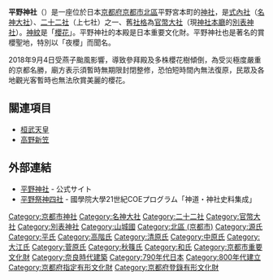 {{日本神社
| name = 平野神社
| img = File:Hirano-jinja (Kyoto, Kyoto) haisho.JPG
| img_capt = 拜所
| image_width = 250px
| nihongo = 平野神社
| hiragana = ひらのじんじゃ
| romaji = Hirano Jinja
| location = [[京都府|京都府]][[京都市|京都市]][[北區_(京都市)|北區]]平野宮本町1
| god = 今木皇大神<br />久度大神<br />古開大神<br />比賣大神
| type = [[式內社|式內社]]（[[名神大社|名神大社]]）・[[二十二社|二十二社]]・[[官幣大社|官幣大社]]・[[別表神社|別表神社]]
| struct = 比翼[[春日造|春日造]]（平野造）
| open_year = [[延曆|延曆]]年間
| cere_date = 4月2日（平野祭）
|}}

'''平野神社'''（{{lang-ja|平野神社}}）是一座位於日本[[京都府|京都府]][[京都市|京都市]][[北區_(京都市)|北區]]平野宮本町的[[神社|神社]]，是[[式內社|式內社]]（[[名神大社|名神大社]]）、[[二十二社|二十二社]]（上七社）之一、舊[[社格|社格]]為[[官幣大社|官幣大社]]（現[[神社本廳|神社本廳]]的[[別表神社|別表神社]]）。[[神紋|神紋]]是「[[櫻花|櫻花]]」。平野神社的本殿是日本重要文化財。平野神社也是著名的賞櫻聖地，特別以「夜櫻」而聞名。

2018年9月4日受燕子颱風影響，導致參拜殿及多株櫻花樹傾倒，為受災極度嚴重的京都名勝，廟方表示須暫時無期限封閉整修，恐怕短時間內無法復原，民眾及各地觀光客暫時也無法欣賞美麗的櫻花。

== 關連項目 ==
* [[桓武天皇|桓武天皇]]
* [[高野新笠|高野新笠]]

== 外部連結 ==
{{Commonscat|Hirano-jinja}}
* [http://www.hiranojinja.com/ 平野神社] {{Wayback|url=http://www.hiranojinja.com/ |date=20151029104931 }} - 公式サイト
* [http://21coe.kokugakuin.ac.jp/db/jinja/010601.html 平野祭神四社] {{Wayback|url=http://21coe.kokugakuin.ac.jp/db/jinja/010601.html |date=20150817124750 }} - 國學院大學21世紀COEプログラム「神道・神社史料集成」

{{二十二社}}
{{近代社格制度}}
{{DEFAULTSORT:Hirano Jinja}}
[[Category:京都市神社|Category:京都市神社]]
[[Category:名神大社|Category:名神大社]]
[[Category:二十二社|Category:二十二社]]
[[Category:官幣大社|Category:官幣大社]]
[[Category:別表神社|Category:別表神社]]
[[Category:山城國|Category:山城國]]
[[Category:北區_(京都市)|Category:北區 (京都市)]]
[[Category:源氏|Category:源氏]]
[[Category:平氏|Category:平氏]]
[[Category:高階氏|Category:高階氏]]
[[Category:清原氏|Category:清原氏]]
[[Category:中原氏|Category:中原氏]]
[[Category:大江氏|Category:大江氏]]
[[Category:菅原氏|Category:菅原氏]]
[[Category:秋篠氏|Category:秋篠氏]]
[[Category:和氏|Category:和氏]]
[[Category:京都市重要文化財|Category:京都市重要文化財]]
[[Category:奈良時代建築|Category:奈良時代建築]]
[[Category:790年代日本|Category:790年代日本]]
[[Category:800年代建立|Category:800年代建立]]
[[Category:京都府指定有形文化財|Category:京都府指定有形文化財]]
[[Category:京都府登錄有形文化財|Category:京都府登錄有形文化財]]
